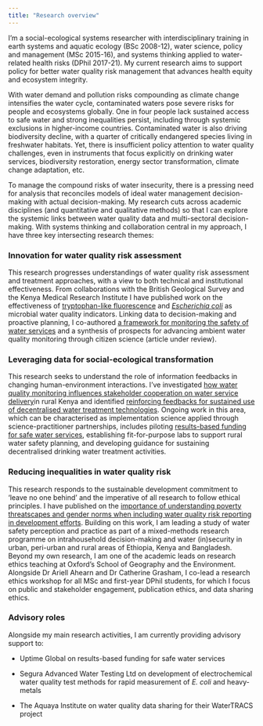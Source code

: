 ```yaml
---
title: "Research overview"
---
```


I'm a social-ecological systems researcher with interdisciplinary training in earth systems and aquatic ecology (BSc 2008-12), water science, policy and management (MSc 2015-16), and systems thinking applied to water-related health risks (DPhil 2017-21). My current research aims to support policy for better water quality risk management that advances health equity and ecosystem integrity.

With water demand and pollution risks compounding as climate change intensifies the water cycle, contaminated waters pose severe risks for people and ecosystems globally. One in four people lack sustained access to safe water and strong inequalities persist, including through systemic exclusions in higher-income countries. Contaminated water is also driving biodiversity decline, with a quarter of critically endangered species living in freshwater habitats. Yet, there is insufficient policy attention to water quality challenges, even in instruments that focus explicitly on drinking water services, biodiversity restoration, energy sector transformation, climate change adaptation, etc.

To manage the compound risks of water insecurity, there is a pressing need for analysis that reconciles models of ideal water management decision-making with actual decision-making. My research cuts across academic disciplines (and quantitative and qualitative methods) so that I can explore the systemic links between water quality data and multi-sectoral decision-making. With systems thinking and collaboration central in my approach, I have three key intersecting research themes:

### Innovation for water quality risk assessment

This research progresses understandings of water quality risk assessment and treatment approaches, with a view to both technical and institutional effectiveness. From collaborations with the British Geological Survey and the Kenya Medical Research Institute I have published work on the effectiveness of [tryptophan-like fluorescence](https://www.sciencedirect.com/science/article/abs/pii/S0048969718327700) and [*Escherichia coli*](https://journals.plos.org/plosone/article?id=10.1371/journal.pone.0245910) as microbial water quality indicators. Linking data to decision-making and proactive planning, I co-authored [a framework for monitoring the safety of water services](https://www.nature.com/articles/s41545-020-00083-1) and a synthesis of prospects for advancing ambient water quality monitoring through citizen science (article under review).

### Leveraging data for social-ecological transformation

This research seeks to understand the role of information feedbacks in changing human-environment interactions. I’ve investigated [how water quality monitoring influences stakeholder cooperation on water service delivery](https://www.nature.com/articles/s41545-020-0062-x)in rural Kenya and identified [reinforcing feedbacks for sustained use of decentralised water treatment technologies](https://pubs.acs.org/doi/10.1021/acsestwater.3c00779). Ongoing work in this area, which can be characterised as implementation science applied through science-practitioner partnerships, includes piloting [results-based funding for safe water services](https://reachwater.uk/resource/results-based-funding-for-safe-drinking-water-services/), establishing fit-for-purpose labs to support rural water safety planning, and developing guidance for sustaining decentralised drinking water treatment activities.

### Reducing inequalities in water quality risk

This research responds to the sustainable development commitment to ‘leave no one behind’ and the imperative of all research to follow ethical principles. I have published on the [importance of understanding poverty threatscapes and gender norms when including water quality risk reporting in development efforts](https://www.mdpi.com/1660-4601/19/1/597). Building on this work, I am leading a study of water safety perception and practice as part of a mixed-methods research programme on intrahousehold decision-making and water (in)security in urban, peri-urban and rural areas of Ethiopia, Kenya and Bangladesh. Beyond my own research, I am one of the academic leads on research ethics teaching at Oxford's School of Geography and the Environment. Alongside Dr Ariell Ahearn and Dr Catherine Grasham, I co-lead a research ethics workshop for all MSc and first-year DPhil students, for which I focus on public and stakeholder engagement, publication ethics, and data sharing ethics.

### Advisory roles

Alongside my main research activities, I am currently providing advisory support to:

-   Uptime Global on results-based funding for safe water services

-   Segura Advanced Water Testing Ltd on development of electrochemical water quality test methods for rapid measurement of *E. coli* and heavy-metals

-   The Aquaya Institute on water quality data sharing for their WaterTRACS project
